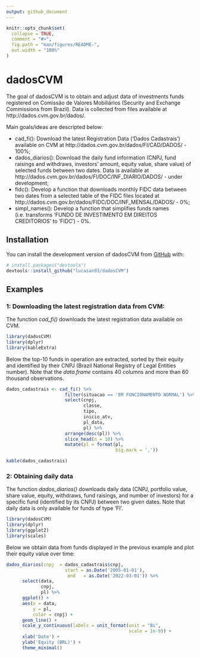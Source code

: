 ```yaml
---
output: github_document
---
```


<!-- README.md is generated from README.Rmd. Please edit that file -->

```r
knitr::opts_chunk$set(
  collapse = TRUE,
  comment = "#>",
  fig.path = "man/figures/README-",
  out.width = "100%"
)
```

# dadosCVM

<!-- badges: start -->
<!-- badges: end -->

The goal of dadosCVM is to obtain and adjust data of investments funds registered on Comissão de Valores Mobiliários (Security and Exchange Commissions from Brazil). Data is collected from files available at http://dados.cvm.gov.br/dados/. 

Main goals/ideas are descripted below:

  - cad_fi(): Download the latest Registration Data ('Dados Cadastrais') available on CVM at http://dados.cvm.gov.br/dados/FI/CAD/DADOS/ - 100%;
  - dados_diarios(): Download the daily fund information (CNPJ, fund raisings and withdraws, investors' amount, equity value, share value) of selected funds between two dates. Data is available at http://dados.cvm.gov.br/dados/FI/DOC/INF_DIARIO/DADOS/ - under development;
  - fidc(): Develop a function that downloads monthly FIDC data between two dates from a selected table of the FIDC files located at http://dados.cvm.gov.br/dados/FIDC/DOC/INF_MENSAL/DADOS/ - 0%;
  - simpl_names(): Develop a function that simplifies funds names (i.e. transforms 'FUNDO DE INVESTIMENTO EM DIREITOS CREDITORIOS' to 'FIDC') - 0%.

## Installation

You can install the development version of dadosCVM from [GitHub](https://github.com/) with:

``` r
# install.packages("devtools")
devtools::install_github("lucasan93/dadosCVM")
```

## Examples

### 1: Downloading the latest registration data from CVM:

The function _cad_fi()_ downloads the latest registration data available on CVM.

```r
library(dadosCVM)
library(dplyr)
library(kableExtra)
```

Below the top-10 funds in operation are extracted, sorted by their equity and identified by their CNPJ (Brazil National Registry of Legal Entities number). Note that the _data.frame_ contains 40 columns and more than 60 thousand observations. 

```r
dados_cadastrais <- cad_fi() %>%
                      filter(situacao == 'EM FUNCIONAMENTO NORMAL') %>% 
                      select(cnpj,
                             classe,
                             tipo,
                             inicio_atv,
                             pl_data,
                             pl) %>% 
                      arrange(desc(pl)) %>% 
                      slice_head(n = 10) %>% 
                      mutate(pl = format(pl,
                                         big.mark = ','))

kable(dados_cadastrais)
```

### 2: Obtaining daily data 

The function _dados_diarios()_ downloads daily data (CNPJ, portfolio value, share value, equity, withdraws, fund raisings, and number of investors) for a specific fund (identified by its CNPJ) between two given dates. Note that daily data is only available for funds of type 'FI'.

```r
library(dadosCVM)
library(dplyr)
library(ggplot2)
library(scales)
```

Below we obtain data from funds displayed in the previous example and plot their equity value over time:

```r
dados_diarios(cnpj  = dados_cadastrais$cnpj,
                      start = as.Date('2005-01-01'),
                       end   = as.Date('2022-03-01')) %>% 
      select(data,
             cnpj,
             pl) %>% 
      ggplot() +
      aes(x = data,
          y = pl,
          color = cnpj) +
      geom_line() +
      scale_y_continuous(labels = unit_format(unit = "Bi", 
                                              scale = 1e-9)) +
      xlab('Date') +
      ylab('Equity (BRL)') +
      theme_minimal()
```



